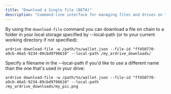 ```yaml
---
title: "Download a Single file (BETA)"
description: "Command-line interface for managing files and drives on the Ardrive platform"
---
```


By using the `download-file` command you can download a file on chain to a folder in your local storage specified by --local-path (or to your current working directory if not specified):

```shell
ardrive download-file -w /path/to/wallet.json --file-id "ff450770-a9cb-46a5-9234-89cbd9796610" --local-path /my_ardrive_downloads/
```

Specify a filename in the --local-path if you'd like to use a different name than the one that's used in your drive:

```shell
ardrive download-file -w /path/to/wallet.json --file-id "ff450770-a9cb-46a5-9234-89cbd9796610" --local-path /my_ardrive_downloads/my_pic.png
```